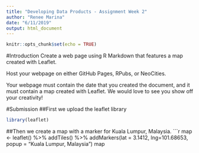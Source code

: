 ---
title: "Developing Data Products - Assignment Week 2"
author: "Renee Marina"
date: "6/11/2019"
output: html_document
---

```{r setup, include=FALSE}
knitr::opts_chunk$set(echo = TRUE)
```

#Introduction
Create a web page using R Markdown that features a map created with Leaflet.

Host your webpage on either GitHub Pages, RPubs, or NeoCities.

Your webpage must contain the date that you created the document, and it must contain a map created with Leaflet. We would love to see you show off your creativity!

#Submission
##First we upload the leaflet library
```{r}
library(leaflet)
```

##Then we create a map with a marker for Kuala Lumpur, Malaysia.
```{r}
map <- leaflet() %>%
    addTiles() %>%
    addMarkers(lat = 3.1412, lng=101.68653, popup = "Kuala Lumpur, Malaysia")
map